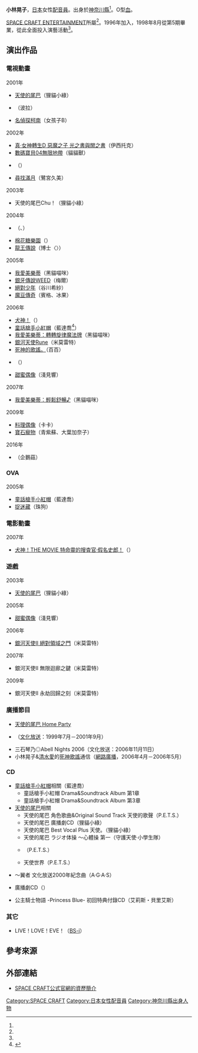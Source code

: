 {{multiple issues|
{{Notability Unreferenced|time=2016-10-14T17:17:58+00:00}}
{{Primarysources|time=2016-10-14T17:17:58+00:00}}
}}
{{noteTA|G1=Anime}}
{{配音員
|姓名= 小林晃子
|圖片= 
|尺寸= 
|替代= 
|簡介= 
|本名= 
|外文名= 
|外文= 
|羅馬拼音= 
|英文名= 
|暱稱= 
|藝名= 
|國籍= 
|籍貫= 
|出生地= 
|出身地= {{JPN}}[[神奈川縣|神奈川縣]]
|死歿地= 
|出生名= 
|生年= 1979
|生月= 6
|生日= 9
|歿年= 
|歿月= 
|歿日= 
|血型= O型
|配演語言= 
|教育程度= 
|母校= 
|所屬= [[SPACE_CRAFT|SPACE CRAFT ENTERTAINMENT]]
|宗教信仰= 
|配偶= 
|活躍年代= 2001年－
|出道作= 波拉（{{link-en|PaRappa the Rapper|パラッパラッパー}}）
|代表作= 百百（[[死神的歌謠|死神的歌謠。]]）<br />卡卡（[[料理偶像|料理偶像]]）<br />狸貓小綠（[[天使的尾巴|天使的尾巴]]系列）<br />{{lang|ja|てんそう}}（[[犬神！|犬神！]]）<br />藍達喬（[[童話槍手小紅帽|童話槍手小紅帽]]）<br />黑貓喵咪（[[奇幻魔法Melody|我愛美樂蒂]]系列）<br />青紫蘇（[[寶石寵物_(第一季)|寶石寵物]]）
|網站= 
|其他= 
|module= {{japanese|embed=yes|小林 晃子|こばやし あきこ|Kobayashi Akiko}}
}}
'''小林晃子'''{{BD|1979年|6月9日<ref name="space-pro">{{Cite web|date=|url=http://spacecraft.co.jp/kobayashi_akiko/|title=SPACE CRAFT公式官網的資歷簡介|work=|author=|publisher=[[SPACE_CRAFT|SPACE CRAFT ENTERTAINMENT]]|accessdate=2016-10-14|language=ja|archive-date=2020-12-01|archive-url=https://web.archive.org/web/20201201182041/http://www.spacecraft.co.jp/kobayashi_akiko/|dead-url=no}}</ref>||}}，[[日本|日本]]女性[[配音員|配音員]]。出身於[[神奈川縣|神奈川縣]]<ref name="space-pro" />。O型[[血型|血]]。

[[SPACE_CRAFT|SPACE CRAFT ENTERTAINMENT]]所屬<ref name="space-pro" />。1996年加入{{link-ja|南青山少女歌劇團|南青山少女歌劇団}}，1998年8月從第5期畢業，從此全面投入演藝活動<ref name="space-pro" />。

== 演出作品 ==
=== 電視動畫 ===
; 2001年
* [[天使的尾巴|天使的尾巴]]（狸貓小綠）
* {{link-en|PaRappa the Rapper|パラッパラッパー}}（波拉）
* [[名偵探柯南_(動畫)|名偵探柯南]]（女孩子B）
; 2002年
* [[真·女神轉生_惡魔之子#真·女神轉生D_惡魔之子_光之書與闇之書|真·女神轉生D 惡魔之子 光之書與闇之書]]（伊西托克）
* [[數碼寶貝04無限地帶|數碼寶貝04無限地帶]]（貓貓獸）
* {{lang|ja|{{link-ja|プラトニックチェーン|プラトニックチェーン}}}}（{{lang|ja|ミキ}}）
* [[尋找滿月|尋找滿月]]（鷺宮久美）
; 2003年
* 天使的尾巴Chu！（狸貓小綠）
; 2004年
* {{link-ja|御行者 AMDRIVER|Get Ride! アムドライバー}}（{{lang|ja|ジュネ·ブルーム}}、{{lang|ja|ミゲル·バド}}）
* [[棉花糖樂園|棉花糖樂園]]（{{lang|ja|バジル}}）
* [[龍王傳說|龍王傳說]]（{{lang|ja|コンラッド}}博士〈{{lang|ja|ケットシー}}〉）
; 2005年
* [[奇幻魔法Melody|我愛美樂蒂]]（黑貓喵咪）
* [[銀牙傳說WEED|銀牙傳說WEED]]（梅爾）
* [[絕對少年|絕對少年]]（谷川希紗）
* [[魔豆傳奇|魔豆傳奇]]（賓格、冰果）
; 2006年
* [[犬神！|犬神！]]（{{lang|ja|てんそう}}）
* [[童話槍手小紅帽|童話槍手小紅帽]]（藍達喬<ref>{{Cite web|url=http://www.madhouse.co.jp/works/2006-2005/works_tv_akazukin.html|title=童話槍手小紅帽|publisher=[[MADHOUSE|MADHOUSE]]|accessdate=2016-10-14|language=ja|archive-date=2020-05-10|archive-url=https://web.archive.org/web/20200510101121/http://www.madhouse.co.jp/works/2006-2005/works_tv_akazukin.html|dead-url=no}}</ref>）
* [[奇幻魔法Melody：轉轉旋律魔法牌|我愛美樂蒂：轉轉旋律魔法牌]]（黑貓喵咪）
* [[銀河天使|銀河天使Rune]]（米莫雷特）
* [[死神的歌謠|死神的歌謠。]]（百百）
* {{link-ja|快樂魔法變|まもって!ロリポップ}}（{{lang|ja|ズラ}}）
* [[甜蜜偶像|甜蜜偶像]]（淺見響）
; 2007年
* [[奇幻魔法Melody：輕鬆舒暢♪|我愛美樂蒂：輕鬆舒暢♪]]（黑貓喵咪）
; 2009年
* [[料理偶像|料理偶像]]（卡卡）
* [[寶石寵物_(第一季)|寶石寵物]]（青紫蘇、大葉加奈子）
; 2016年
* {{link-ja|觸摸偵探 菇菇栽培研究室|おさわり探偵 なめこ栽培キット|菇菇 ～世界的朋友～}}（企鵝菇）

=== OVA ===
; 2005年
* [[童話槍手小紅帽|童話槍手小紅帽]]（藍達喬）
* [[捉迷藏_(動畫)|捉迷藏]]（珠狗）

=== 電影動畫 ===
; 2007年
* [[犬神！|犬神！THE MOVIE 特命靈的搜査官·假名史郎！]]（{{lang|ja|てんそう}}）

=== 遊戲 ===
; 2003年
* [[天使的尾巴|天使的尾巴]]（狸貓小綠）
; 2005年
* [[甜蜜偶像|甜蜜偶像]]（淺見響）
; 2006年
* [[銀河天使|銀河天使II 絕對領域之門]]（米莫雷特）
; 2007年
* 銀河天使II 無限迴廊之鍵（米莫雷特）
; 2009年
* 銀河天使II 永劫回歸之刻（米莫雷特）

=== 廣播節目 ===
* [[天使的尾巴|天使的尾巴 Home Party]]
* {{link-ja|三石琴乃的Abell Nights|三石琴乃のエーベルナイツ|三石琴乃◎Abell Nights}}（[[文化放送_(日本)|文化放送]]：1999年7月－2001年9月）
* 三石琴乃◎Abell Nights 2006（文化放送：2006年11月11日）
* 小林晃子&[[清水愛|清水愛]]的[[死神的歌謠|死神歌謠]]通信（[[網路電台|網路廣播]]，2006年4月－2006年5月）

=== CD ===
* [[童話槍手小紅帽|童話槍手小紅帽]]相關（藍達喬）
** 童話槍手小紅帽 Drama&Soundtrack Album 第1章
** 童話槍手小紅帽 Drama&Soundtrack Album 第3章
* [[天使的尾巴|天使的尾巴]]相關
** 天使的尾巴 角色歌曲&Original Sound Track 天使的歌聲（P.E.T.S.）
** 天使的尾巴 廣播劇CD（狸貓小綠）
** 天使的尾巴 Best Vocal Plus 天使{{lang|ja|といつまでも}}。（狸貓小綠）
** 天使的尾巴 ラジオ体操 ～心體操 第一（守護天使·小學生隊）
** {{link-ja|天使的尾巴音樂作品|おとぎストーリー 天使のしっぽのディスコグラフィ|天使的尾巴 One Drop}}（P.E.T.S.）
** 天使{{lang|ja|のピクニック ようこそおとぎの}}世界{{lang|ja|へ}}（P.E.T.S.）
* {{lang|ja|ドリームパワー}} ～翼{{lang|ja|なき}}者{{lang|ja|たちへ}} 文化放送2000年紀念曲{{lang|ja|マキシシングル}}（A·G·A·S）
* {{link-ja|棺材、旅人、怪蝙蝠|棺担ぎのクロ。〜懐中旅話〜}} 廣播劇CD（{{lang|ja|マウル}}）
* 公主騎士物語 -Princess Blue- 初回特典付錄CD（艾莉斯・貝里艾斯）

=== 其它 ===
* LIVE！LOVE！EVE！（[[BS-TBS|BS-i]]）

== 參考來源 ==
{{reflist}}

== 外部連結 ==
* [http://spacecraft.co.jp/kobayashi_akiko/ SPACE CRAFT公式官網的資歷簡介] {{Wayback|url=http://spacecraft.co.jp/kobayashi_akiko/ |date=20201201182041 }} {{ja icon}}

{{SPACE CRAFT}}
{{Radio Dottoai}}
{{DEFAULTSORT:Kobayashi Akiko}}
[[Category:SPACE_CRAFT|Category:SPACE CRAFT]]
[[Category:日本女性配音員|Category:日本女性配音員]]
[[Category:神奈川縣出身人物|Category:神奈川縣出身人物]]